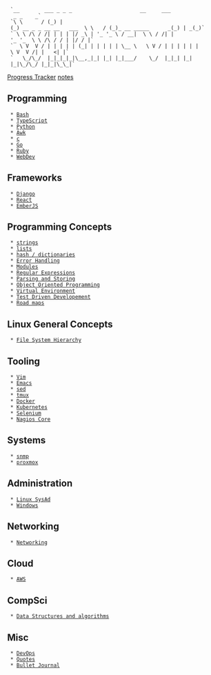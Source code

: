   `__        ___ _ _ _                      __     ___                   _ _    _`
  `\ \      / (_) | (_) __ _ _ __ __   ___  \ \   / (_)_ __ _____      _(_) | _(_)`
  ` \ \ /\ / /| | | | |/ _\ | '_ '_ \ / __|  \ \ / /| | '_ '_  \ \ /\ / / | |/ / |`
  `  \ V  V / | | | | | (_| | | | | | \__ \   \ V / | | | | | | \ V  V /| |   <| |`
  `   \_/\_/  |_|_|_|_|\__,_|_| |_| |_|___/    \_/  |_|_| |_| |_|\_/\_/ |_|_|\_\_|`

[[ptracker|Progress Tracker]]
[[notes]]

== Programming ==
  * [[Bash]]
  * [[TypeScript]]
  * [[Python]]
  * [[Awk]]
  * [[c]]
  * [[Go]]
  * [[Ruby]]
  * [[webdev/webdev_index|WebDev]]

== Frameworks ==
  * [[Django]]
  * [[React]]
  * [[EmberJS]]

== Programming Concepts ==
  * [[programmingConcepts/strings|strings]]
  * [[programmingConcepts/lists|lists]]
  * [[programmingConcepts/hash-dict|hash / dictionaries]]
  * [[programmingConcepts/Error_handling|Error Handling]]
  * [[programmingConcepts/Modules|Modules]]
  * [[programmingConcepts/re|Regular Expressions]]
  * [[programmingConcepts/parsing-storing|Parsing and Storing]]
  * [[programmingConcepts/oop|Object Oriented Programming]]
  * [[programmingConcepts/virtual_environment|Virtual Environment]]
  * [[programmingConcepts/TDD|Test Driven Developement]]
  * [[programmingConcepts/roadmaps|Road maps]]

== Linux General Concepts ==
  * [[linuxGeneralConcepts/fhs|File System Hierarchy]]

== Tooling ==
  * [[Vim]]
  * [[Emacs]]
  * [[sed]]
  * [[Tmux|tmux]]
  * [[Docker]]
  * [[kubernetes/kubernetesIndex|Kubernetes]]
  * [[Selenium]]
  * [[Nagios|Nagios Core]]

== Systems ==
  * [[snmp]]
  * [[proxmox]]

== Administration ==
  * [[Linux SysAd]]
  * [[Windows]]

== Networking ==
  * [[Networking]]

== Cloud ==
  * [[AWS/awsindex|AWS]]

== CompSci ==
  * [[Data Structures and algorithms]]

== Misc ==
  * [[DevOps]]
  * [[Quotes]]
  * [[bujo|Bullet Journal]]
